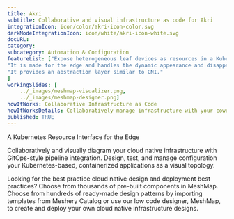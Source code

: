 ---
title: Akri  
subtitle: Collaborative and visual infrastructure as code for Akri
integrationIcon: icon/color/akri-icon-color.svg
darkModeIntegrationIcon: icon/white/akri-icon-white.svg
docURL: 
category: 
subcategory: Automation & Configuration
featureList: ["Expose heterogeneous leaf devices as resources in a Kubernetes cluster",
"It is made for the edge and handles the dynamic appearance and disappearance of leaf devices.",
"It provides an abstraction layer similar to CNI."
]
workingSlides: [
    ../_images/meshmap-visualizer.png,
    ../_images/meshmap-designer.png]
howItWorks: Collaborative Infrastructure as Code
howItWorksDetails: Collaboratively manage infrastructure with your coworkers synchronously sharing the same designs.
published: TRUE
---
<p>
    A Kubernetes Resource Interface for the Edge
</p>
<p>
    Collaboratively and visually diagram your cloud native infrastructure with GitOps-style pipeline integration. Design, test, and manage configuration your Kubernetes-based, containerized applications as a visual topology.
</p>
<p>
    Looking for the best practice cloud native design and deployment best practices? Choose from thousands of pre-built components in MeshMap. Choose from hundreds of ready-made design patterns by importing templates from Meshery Catalog or use our low code designer, MeshMap, to create and deploy your own cloud native infrastructure designs.
</p>